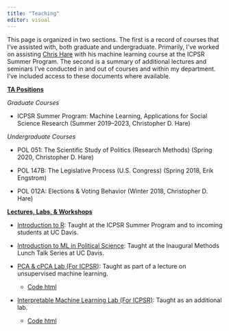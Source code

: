 ```yaml
---
title: "Teaching"
editor: visual
---
```


This page is organized in two sections. The first is a record of courses that I've assisted with, both graduate and undergraduate. Primarily, I've worked on assisting [Chris Hare](https://www.christopherdhare.com/) with his machine learning course at the ICPSR Summer Program. The second is a summary of additional lectures and seminars I've conducted in and out of courses and within my department. I've included access to these documents where available.

[**TA Positions**]{.underline}

*Graduate Courses*

-   ICPSR Summer Program: Machine Learning, Applications for Social Science Research (Summer 2019--2023, Christopher D. Hare)

*Undergraduate Courses*

-   POL 051: The Scientific Study of Politics (Research Methods) (Spring 2020, Christopher D. Hare)

-   POL 147B: The Legislative Process (U.S. Congress) (Spring 2018, Erik Engstrom)

-   POL 012A: Elections & Voting Behavior (Winter 2018, Christopher D. Hare)

[**Lectures, Labs, & Workshops**]{.underline}

-   [Introduction to R](content/Intro_to_R_Lab.pdf): Taught at the ICPSR Summer Program and to incoming students at UC Davis.

-   [Introduction to ML in Political Science](content/ML_Applications_in_Political_Science.pdf): Taught at the Inaugural Methods Lunch Talk Series at UC Davis.

-   [PCA & cPCA Lab (For ICPSR)](content/ML_PCA_cPCA_Lab.pdf): Taught as part of a lecture on unsupervised machine learning.
    -   [Code html](content/PCA_cPCA.html)

-   [Interpretable Machine Learning Lab (For ICPSR)](content/ML_PCA_cPCA_Lab.pdf): Taught as an additional lab.
    -   [Code html](content/IML_lab_handout.html)

